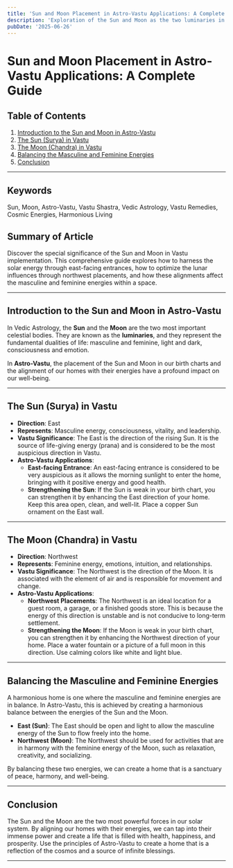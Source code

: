 ```yaml
---
title: 'Sun and Moon Placement in Astro-Vastu Applications: A Complete Guide'
description: 'Exploration of the Sun and Moon as the two luminaries in astrology and their special significance in Vastu implementation, including east-facing entrances to harness solar energy, northwest placements to optimize lunar influences, and how these alignments affect the masculine and feminine energies within a space.'
pubDate: '2025-06-26'
---
```


# Sun and Moon Placement in Astro-Vastu Applications: A Complete Guide

## Table of Contents
1. [Introduction to the Sun and Moon in Astro-Vastu](#introduction-to-the-sun-and-moon-in-astro-vastu)
2. [The Sun (Surya) in Vastu](#the-sun-surya-in-vastu)
3. [The Moon (Chandra) in Vastu](#the-moon-chandra-in-vastu)
4. [Balancing the Masculine and Feminine Energies](#balancing-the-masculine-and-feminine-energies)
5. [Conclusion](#conclusion)

---

## Keywords
Sun, Moon, Astro-Vastu, Vastu Shastra, Vedic Astrology, Vastu Remedies, Cosmic Energies, Harmonious Living

## Summary of Article
Discover the special significance of the Sun and Moon in Vastu implementation. This comprehensive guide explores how to harness the solar energy through east-facing entrances, how to optimize the lunar influences through northwest placements, and how these alignments affect the masculine and feminine energies within a space.

---

## Introduction to the Sun and Moon in Astro-Vastu

In Vedic Astrology, the **Sun** and the **Moon** are the two most important celestial bodies. They are known as the **luminaries**, and they represent the fundamental dualities of life: masculine and feminine, light and dark, consciousness and emotion.

In **Astro-Vastu**, the placement of the Sun and Moon in our birth charts and the alignment of our homes with their energies have a profound impact on our well-being.

---

## The Sun (Surya) in Vastu

- **Direction**: East
- **Represents**: Masculine energy, consciousness, vitality, and leadership.
- **Vastu Significance**: The East is the direction of the rising Sun. It is the source of life-giving energy (prana) and is considered to be the most auspicious direction in Vastu.
- **Astro-Vastu Applications**:
    - **East-facing Entrance**: An east-facing entrance is considered to be very auspicious as it allows the morning sunlight to enter the home, bringing with it positive energy and good health.
    - **Strengthening the Sun**: If the Sun is weak in your birth chart, you can strengthen it by enhancing the East direction of your home. Keep this area open, clean, and well-lit. Place a copper Sun ornament on the East wall.

---

## The Moon (Chandra) in Vastu

- **Direction**: Northwest
- **Represents**: Feminine energy, emotions, intuition, and relationships.
- **Vastu Significance**: The Northwest is the direction of the Moon. It is associated with the element of air and is responsible for movement and change.
- **Astro-Vastu Applications**:
    - **Northwest Placements**: The Northwest is an ideal location for a guest room, a garage, or a finished goods store. This is because the energy of this direction is unstable and is not conducive to long-term settlement.
    - **Strengthening the Moon**: If the Moon is weak in your birth chart, you can strengthen it by enhancing the Northwest direction of your home. Place a water fountain or a picture of a full moon in this direction. Use calming colors like white and light blue.

---

## Balancing the Masculine and Feminine Energies

A harmonious home is one where the masculine and feminine energies are in balance. In Astro-Vastu, this is achieved by creating a harmonious balance between the energies of the Sun and the Moon.

- **East (Sun)**: The East should be open and light to allow the masculine energy of the Sun to flow freely into the home.
- **Northwest (Moon)**: The Northwest should be used for activities that are in harmony with the feminine energy of the Moon, such as relaxation, creativity, and socializing.

By balancing these two energies, we can create a home that is a sanctuary of peace, harmony, and well-being.

---

## Conclusion

The Sun and the Moon are the two most powerful forces in our solar system. By aligning our homes with their energies, we can tap into their immense power and create a life that is filled with health, happiness, and prosperity. Use the principles of Astro-Vastu to create a home that is a reflection of the cosmos and a source of infinite blessings.

---
